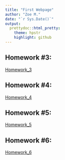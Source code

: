 ```yaml
---
title: "First Webpage"
author: "Zoe M."
date: "`r Sys.Date()`"
output: 
  prettydoc::html_pretty:
    theme: hpstr
    highlight: github
---
```


## Homework #3:
[Homework_3](Homework_3.html)

## Homework #4:
[Homework_4](Homework_4.html)

## Homework #5:
[Homework_5](Homework_5.html)

## Homework #6:
[Homework_6](Homework_6.html)